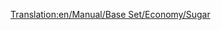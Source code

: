 [[Translation:en/Manual/Base Set/Economy/Sugar]]

{{ru/Груз|груз=Сахар
|изображение=SugarMine.png
|производит=[[ru/Manual/Base Set/Economy/Сахарная шахта|Сахарная шахта]]
|принимает=[[ru/Manual/Base Set/Economy/Конфетная фабрика|Конфетная фабрика]]
}}